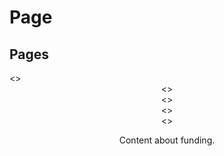 





<Meta title="Pattern Library|Page Examples/2 Funding &amp; Industry" component={MainContent} />

# Page


## Pages

<Preview>
    <Story name="1 Landing Page">
        <>
            <Header navItems={navItems} quickLinks={quickLinksData} overlay={true} />
            <Hero
                withHeader
                image1920x1080="https://staging.core-cms.bfi.digital/sites/default/files/styles/responsive/public/1920/1080/1/2020-03/industry.jpg"
                image192x108="https://staging.core-cms.bfi.digital/sites/default/files/styles/responsive/public/192/108/1/2020-03/industry.jpg"
                headline="We support filmmakers and champion films that push boundaries."
            />
            <Wrapper>
                <MainContent  classes="landing_page">
                    <>
                        <PromoBanner 
                            colorScheme={0}
                            headline="COVID-19"
                            description="Answering questions from the film industry"
                            callToActionTitle="Find out more"
                            callToActionUrl="#1"
                        />
                        <Headline 
                            level={2} 
                            text="Supporting filmmakers across the UK"
                        />
                        <LeadParagraph text="The BFI supports film culture across the UK. This includes investing Lottery funds in film development and production, and to increase audiences." />
                        <LeadParagraph text="We aim to maximise the achievements of British film at home and abroad – from international strategy and industry diversity to certification and tax relief." />
                        <PageLinks links={[
                            {
                                title: "Get Funding",
                                url: "/iframe.html?id=pattern-library-page-examples-2-funding-industry--2-service-list-page-example",
                                description: "The BFI uses National Lottery funds to develop and support original UK filmmakers and films, and to increase the audiences who can enjoy them.",
                                callToAction: "Read this page"
                            },
                            {
                                title: "BFI Diversity Standards",
                                url: "#",
                                description: "The BFI Diversity Standards encourage equality of opportunity and address under-representation in the screen industries.",
                                callToAction: "Read this page"
                            },
                            {
                                title: "BFI Network",
                                url: "https://network.bfi.org.uk/",
                                external: true,
                                description: "Discovering, developing and funding new filmmakers",
                                callToAction: "Read this page"
                            }
                        ]} />
                        <PromoBanner 
                            colorScheme={3}
                            headline="Applying for tax relief &amp; British certification"
                            description="Find out how to qualify your film, high-end television programme, animation programme, children’s television programme or video game as British"
                            callToActionTitle="Find out more"
                            callToActionUrl="#"
                        />
                        <PromoBanner 
                            colorScheme={0}
                            headline="See previously funded projects"
                            description="Search the funding awards for films, projects and organisations made by the BFI since April 2011."
                            callToActionTitle="See awards"
                            callToActionUrl="#"
                        />
                        <Divider />
                        <Headline 
                            level={2} 
                            text="Film industry statistics and reports"
                        />
                        <LeadParagraph text="We provide research data and market intelligence to anyone with an interest in the UK film industry and film culture." />
                        <CallToAction linkText="Find out more" linkURL="#" />
                    </>
                </MainContent>
            </Wrapper>
            <Footer
                menus={footerMenus}
                copyrightLinks={[
                    {
                        title: "Cookies & privacy",
                        url: "#"
                    },
                    {
                        title: "Terms & conditions",
                        url: "#"
                    },
                    {
                        title: "Accessibility",
                        url: "#"
                    },
                    {
                        title: "Help & FAQs",
                        url: "#"
                    }
                ]}
                copyrightText="©2020 British Film Institute. All rights reserved. Registered charity 287780"
            />
        </>
    </Story>
</Preview>

<Preview>
    <Story name="2 Service List Page Example">
        <>
            <Header navItems={navItems} quickLinks={quickLinksData}  />
            <Wrapper>      
                <MainContent>
                    <HeroPage 
                        title="Get funding"
                        standfirst="The BFI uses National Lottery funds to develop and support original UK filmmakers and films, and to increase the audiences who can enjoy them."
                        isServiceListPage
                    />     
                    <LeadParagraph text="At BFI, we champion films that push boundaries. We’re passionate about discovering unfamiliar voices. We support filmmakers – from first features, to world-class shorts." />
                    <PageLinks links={[
                        {
                            title: "Progress my career and grow my business",
                            url: "#",
                            description: "If you're an emerging filmmaker, apply for funding to build skills and experience to stand out in the industry.",
                            callToAction: "Explore funding options"
                        },
                        {
                            title: "Create film, TV, or new formats of storytelling",
                            url: "#",
                            description: "If you're an adventurous storyteller, we can help you with funding to create your film, tv or emerging media like VR or AR.",
                            callToAction: "Explore funding options"
                        },
                        {
                            title: "Bring great films to a wider audience",
                            url: "/iframe.html?id=pattern-library-page-examples-2-funding-industry--3-sub-service-list-example",
                            description: "We want to help film exhibitors and distributors show bold films to diverse UK audiences.",
                            callToAction: "Explore funding options"
                        }
                    ]} />
                    <Divider />
                    <PageLinks withImages={true} links={[
                        {
                            title: "BFI Diversity Standards",
                            url: "#",
                            image480x270: "https://staging.core-cms.bfi.digital/sites/default/files/styles/responsive/public/480/270/1/2020-03/cityoftinylights_01-h_2016.jpg",
                            image48x27: "https://staging.core-cms.bfi.digital/sites/default/files/styles/responsive/public/48/27/1/2020-03/cityoftinylights_01-h_2016.jpg",
                            description: "The BFI Diversity Standards encourage equality of opportunity and address under-representation in the screen industries.",
                            callToAction: "Explore funding options"
                        },
                        {
                            title: "Our funding priorities",
                            url: "#",
                            image480x270: "https://staging.core-cms.bfi.digital/sites/default/files/styles/responsive/public/480/270/1/2020-04/www.curzoncinemas.png",
                            image48x27: "https://staging.core-cms.bfi.digital/sites/default/files/styles/responsive/public/48/27/1/2020-04/www.curzoncinemas.png",
                            description: "We have five core priorities that we use in our assessment of the applications to the Film Fund.",
                            callToAction: "Explore funding options"
                        },
                        {
                            title: "BFI NETWORK",
                            url: "https://network.bfi.org.uk/",
                            external: true,
                            image480x270: "https://staging.core-cms.bfi.digital/sites/default/files/styles/responsive/public/480/270/1/2020-04/bfi-network-2018-1000x750.jpg",
                            image48x27: "https://staging.core-cms.bfi.digital/sites/default/files/styles/responsive/public/48/27/1/2020-04/bfi-network-2018-1000x750.jpg",
                            description: "Discovering, developing and funding new filmmakers.",
                            callToAction: "Explore funding options"
                        }
                    ]} />
                </MainContent>
            </Wrapper>
            <Footer
                menus={footerMenus}
                copyrightLinks={[
                    {
                        title: "Cookies & privacy",
                        url: "#"
                    },
                    {
                        title: "Terms & conditions",
                        url: "#"
                    },
                    {
                        title: "Accessibility",
                        url: "#"
                    },
                    {
                        title: "Help & FAQs",
                        url: "#"
                    }
                ]}
                copyrightText="©2020 British Film Institute. All rights reserved. Registered charity 287780"
            />
        </>
    </Story>
</Preview>

<Preview>
    <Story name="3 Sub Service List Example">
        <>
            <Header navItems={navItems} quickLinks={quickLinksData}  />
            <Wrapper>      
                <MainContent>
                    <HeroPage 
                        title="Bring great films to a wider audience"
                        standfirst="We want to help film exhibitors and distributors show bold films to diverse UK audiences."
                        isServiceListPage
                    />     
                    <PageLinks links={[
                        {
                            title: "Audience Fund",
                            url: "#",
                            description: "We aim to give everyone the opportunity to enjoy the most diverse range of great British and international filmmaking.",
                            callToAction: "Apply to this fund"
                        },
                        {
                            title: "Film Export Fund",
                            url: "#",
                            description: "Funding to drive export opportunities for British films selected by major international festivals.",
                            callToAction: "Apply to this fund"
                        },
                        {
                            title: "Film Audience Network",
                            url: "#",
                            description: "The BFI Film Audience Network is a unique collaboration of eight Film Hubs managed by leading film organisations across the UK.",
                            callToAction: "Apply to this fund"
                        }
                    ]} />
                </MainContent>
            </Wrapper>
            <Footer
                menus={footerMenus}
                copyrightLinks={[
                    {
                        title: "Cookies & privacy",
                        url: "#"
                    },
                    {
                        title: "Terms & conditions",
                        url: "#"
                    },
                    {
                        title: "Accessibility",
                        url: "#"
                    },
                    {
                        title: "Help & FAQs",
                        url: "#"
                    }
                ]}
                copyrightText="©2020 British Film Institute. All rights reserved. Registered charity 287780"
            />
        </>
    </Story>
</Preview>

<Preview>
    <Story name="4 Funding Example">
        <>
            <Header navItems={navItems} quickLinks={quickLinksData} />
             <Wrapper>
                <HeroPage
                    title="Audience Fund"
                    standfirst="We want to support work that takes risks and does something different. This means we fund projects that can’t find other, commercial finance at development stage."
                    breadcrumbs={[
                        {
                            title: "Funding & Industry",
                            url: "/iframe.html?id=pattern-library-page-examples-2-funding-industry--1-landing-page"
                        },
                        {
                            title: "Get funding",
                            url: "/iframe.html?id=pattern-library-page-examples-2-funding-industry--2-service-list-page-example"
                        },
                        {
                            title: "Bring great films to a wider audience",
                            url: "/iframe.html?id=pattern-library-page-examples-2-funding-industry--3-sub-service-list-example"
                        },
                        {
                            title: "Audience Fund"
                        }
                    ]}
                />
                <MainContent classes="page_with_sidebar">
                    <Headline 
                        level={2} 
                        text="Content about fund"
                    />
                    <Text> 
                        <p>Content about funding.</p>
                    </Text>
                    <CallToAction linkURL="/" linkText="Apply for funding" />
                </MainContent>
                <Sidebar>
                    <StepByStep 
                        title="Applying for film funding"
                        steps={[
                            {
                                title: "Is this fund right for you?",
                                description: "The BFI Audience Fund supports audience facing film projects and organisations of national scale and significant cultural ambition."
                            },
                            {
                                title: "Prepare your supporting materials",
                                description: "The BFI Audience Fund supports audience facing film projects and organisations of national scale and significant cultural ambition."
                            },
                            {
                                title: "Apply",
                                description: "The BFI Audience Fund supports audience facing film projects and organisations of national scale and significant cultural ambition."
                            },
                            {
                                title: "Wait to hear from us",
                                description: "The BFI Audience Fund supports audience facing film projects and organisations of national scale and significant cultural ambition."
                            },
                            {
                                title: "Your decision",
                                description: "The BFI Audience Fund supports audience facing film projects and organisations of national scale and significant cultural ambition."
                            },
                        ]} 
                    />
                </Sidebar>
            </Wrapper>
            <Footer
                menus={footerMenus}
                copyrightLinks={[
                    {
                        title: "Cookies & privacy",
                        url: "#1"
                    },
                    {
                        title: "Terms & conditions",
                        url: "#2"
                    },
                    {
                        title: "Accessibility",
                        url: "#3"
                    },
                    {
                        title: "Help & FAQs",
                        url: "#4"
                    }
                ]}
                copyrightText="©2020 British Film Institute. All rights reserved. Registered charity 287780"
            />
        </>
    </Story>
</Preview>
